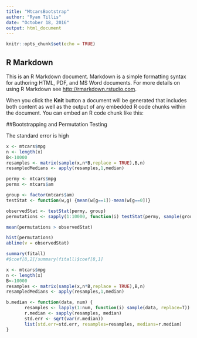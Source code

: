 ```yaml
---
title: "MtcarsBootstrap"
author: "Ryan Tillis"
date: "October 18, 2016"
output: html_document
---
```


```r
knitr::opts_chunk$set(echo = TRUE)
```

## R Markdown

This is an R Markdown document. Markdown is a simple formatting syntax for authoring HTML, PDF, and MS Word documents. For more details on using R Markdown see <http://rmarkdown.rstudio.com>.

When you click the **Knit** button a document will be generated that includes both content as well as the output of any embedded R code chunks within the document. You can embed an R code chunk like this:

##Bootstrapping and Permutation Testing

The standard error is high

```r
x <- mtcars$mpg
n <- length(x)
B<-10000
resamples <- matrix(sample(x,n*B,replace = TRUE),B,n)
resampledMedians <- apply(resamples,1,median)

permy <- mtcars$mpg
permx <- mtcars$am

group <- factor(mtcars$am)
testStat <- function(w,g) {mean(w[g==1])-mean(w[g==0])}

observedStat <- testStat(permy, group)
permutations <- sapply(1:10000, function(i) testStat(permy, sample(group)))

mean(permutations > observedStat)

hist(permutations)
abline(v = observedStat)


```

```r
summary(fitall)
#$coef[8,2]/summary(fitall)$coef[8,1]

x <- mtcars$mpg
n <- length(x)
B<-10000
resamples <- matrix(sample(x,n*B,replace = TRUE),B,n)
resampledMedians <- apply(resamples,1,median)

b.median <- function(data, num) {
       resamples <- lapply(1:num, function(i) sample(data, replace=T))
       r.median <- sapply(resamples, median)
       std.err <- sqrt(var(r.median))
       list(std.err=std.err, resamples=resamples, medians=r.median)   
}


```